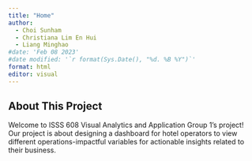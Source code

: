 ```yaml
---
title: "Home"
author:
  - Choi Sunham
  - Christiana Lim En Hui
  - Liang Minghao
#date: 'Feb 08 2023'
#date modified: '`r format(Sys.Date(), "%d. %B %Y")`'
format: html
editor: visual
---
```


## About This Project

Welcome to ISSS 608 Visual Analytics and Application Group 1's project! Our project is about designing a dashboard for hotel operators to view different operations-impactful variables for actionable insights related to their business.
